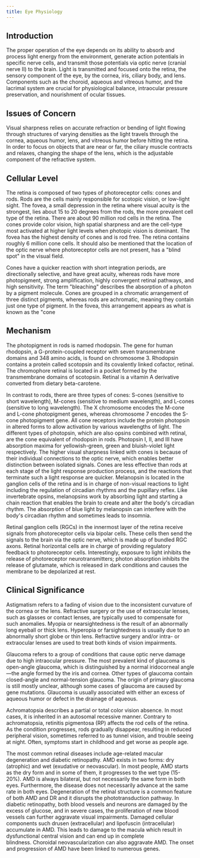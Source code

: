 ```yaml
---
title: Eye Physiology
---
```


## Introduction

The proper operation of the eye depends on its ability to absorb and process light energy from the environment, generate action potentials in specific nerve cells, and transmit those potentials via optic nerve (cranial nerve II) to the brain. Light is transmitted and focused onto the retina, the sensory component of the eye, by the cornea, iris, ciliary body, and lens. Components such as the choroid, aqueous and vitreous humor, and the lacrimal system are crucial for physiological balance, intraocular pressure preservation, and nourishment of ocular tissues.

## Issues of Concern

Visual sharpness relies on accurate refraction or bending of light flowing through structures of varying densities as the light travels through the cornea, aqueous humor, lens, and vitreous humor before hitting the retina. In order to focus on objects that are near or far, the ciliary muscle contracts and relaxes, changing the shape of the lens, which is the adjustable component of the refractive system.

## Cellular Level

The retina is composed of two types of photoreceptor cells: cones and rods. Rods are the cells mainly responsible for scotopic vision, or low-light sight. The fovea, a small depression in the retina where visual acuity is the strongest, lies about 15 to 20 degrees from the rods, the more prevalent cell type of the retina. There are about 90 million rod cells in the retina. The cones provide color vision, high spatial sharpness and are the cell-type most activated at higher light levels when photopic vision is dominant. The fovea has the highest density of cones and is rod free. The retina contains roughly 6 million cone cells. It should also be mentioned that the location of the optic nerve where photoreceptor cells are not present, has a "blind spot" in the visual field.

Cones have a quicker reaction with short integration periods, are directionally selective, and have great acuity, whereas rods have more photopigment, strong amplification, highly convergent retinal pathways, and high sensitivity. The term "bleaching" describes the absorption of a photon by a pigment molecule. Cones are grouped in a chromatic arrangement of three distinct pigments, whereas rods are achromatic, meaning they contain just one type of pigment. In the fovea, this arrangement appears as what is known as the "cone

## Mechanism

The photopigment in rods is named rhodopsin. The gene for human rhodopsin, a G-protein-coupled receptor with seven transmembrane domains and 348 amino acids, is found on chromosome 3. Rhodopsin contains a protein called scotopsin and its covalently linked cofactor, retinal. The chromophore retinal is located in a pocket formed by the transmembrane domains of scotopsin. Retinal is a vitamin A derivative converted from dietary beta-carotene.

In contrast to rods, there are three types of cones: S-cones (sensitive to short wavelength), M-cones (sensitive to medium wavelength), and L-cones (sensitive to long wavelength). The X chromosome encodes the M-cone and L-cone photopigment genes, whereas chromosome 7 encodes the S-cone photopigment gene. All cone receptors include the protein photopsin in altered forms to allow activation by various wavelengths of light. The different types of photopsin, which are also opsins combined with retinal, are the cone equivalent of rhodopsin in rods. Photopsin I, II, and III have absorption maxima for yellowish-green, green and bluish-violet light respectively. The higher visual sharpness linked with cones is because of their individual connections to the optic nerve, which enables better distinction between isolated signals. Cones are less effective than rods at each stage of the light response production process, and the reactions that terminate such a light response are quicker. Melanopsin is located in the ganglion cells of the retina and is in charge of non-visual reactions to light including the regulation of circadian rhythms and the pupillary reflex. Like invertebrate opsins, melanopsins work by absorbing light and starting a chain reaction that enables the brain to create and alter the body's circadian rhythm. The absorption of blue light by melanopsin can interfere with the body's circadian rhythm and sometimes leads to insomnia.

Retinal ganglion cells (RGCs) in the innermost layer of the retina receive signals from photoreceptor cells via bipolar cells. These cells then send the signals to the brain via the optic nerve, which is made up of bundled RGC axons. Retinal horizontal cells are in charge of providing regulatory feedback to photoreceptor cells. Interestingly, exposure to light inhibits the release of photoreceptor neurotransmitters; photon absorption inhibits the release of glutamate, which is released in dark conditions and causes the membrane to be depolarized at rest.

## Clinical Significance

Astigmatism refers to a fading of vision due to the inconsistent curvature of the cornea or the lens. Refractive surgery or the use of extraocular lenses, such as glasses or contact lenses, are typically used to compensate for such anomalies. Myopia or nearsightedness is the result of an abnormally long eyeball or thick lens. Hyperopia or farsightedness is usually due to an abnormally short globe or thin lens. Refractive surgery and/or intra- or extraocular lenses are used to treat both kinds of vision impairments.

Glaucoma refers to a group of conditions that cause optic nerve damage due to high intraocular pressure. The most prevalent kind of glaucoma is open-angle glaucoma, which is distinguished by a normal iridocorneal angle—the angle formed by the iris and cornea. Other types of glaucoma contain closed-angle and normal-tension glaucoma. The origin of primary glaucoma is still mostly unclear, although some cases of glaucoma are caused by gene mutations. Glaucoma is usually associated with either an excess of aqueous humor or defect in the drainage of aqueous.

Achromatopsia describes a partial or total color vision absence. In most cases, it is inherited in an autosomal recessive manner. Contrary to achromatopsia, retinitis pigmentosa (RP) affects the rod cells of the retina. As the condition progresses, rods gradually disappear, resulting in reduced peripheral vision, sometimes referred to as tunnel vision, and trouble seeing at night. Often, symptoms start in childhood and get worse as people age.

The most common retinal diseases include age-related macular degeneration and diabetic retinopathy. AMD exists in two forms: dry (atrophic) and wet (exudative or neovascular). In most people, AMD starts as the dry form and in some of them, it progresses to the wet type (15-20%). AMD is always bilateral, but not necessarily the same form in both eyes. Furthermore, the disease does not necessarily advance at the same rate in both eyes. Degeneration of the retinal structure is a common feature of both AMD and DR and it disrupts the phototransduction pathway. In diabetic retinopathy, both blood vessels and neurons are damaged by the excess of glucose, and in severe cases, the proliferation of new blood vessels can further aggravate visual impairments. Damaged cellular components such drusen (extracellular) and lipofuscin (intracellular) accumulate in AMD. This leads to damage to the macula which result in dysfunctional central vision and can end up in complete blindness. Choroidal neovascularization can also aggravate AMD. The onset and progression of AMD have been linked to numerous genes.

